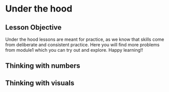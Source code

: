 # Under the hood

## Lesson Objective
Under the hood lessons are meant for practice, as we know that skills come from deliberate and consistent practice. Here you will find more problems from module1 which you can try out and explore. Happy learning!!

## Thinking with numbers



## Thinking with visuals



## 
